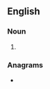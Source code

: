==English==

===Noun===
{{head|en|noun plural form}}

# {{plural of|gunsel|lang=en}}

===Anagrams===
* {{l|en|gunless}}